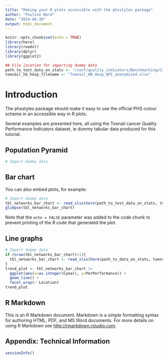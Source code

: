 ```yaml
---
title: "Making your R plots accessible with the phsstyles package"
author: "Pauline Ward"
date: "2024-04-30"
output: html_document
---
```


```r
knitr::opts_chunk$set(echo = TRUE) 
library(here) 
library(readxl)
library(dplyr)
library(ggplot2)

## File location for importing dummy data
path_to_test_data_on_stats <- "/conf/quality_indicators/Benchmarking/Cancer QPIs/Data/new_process/testing/test_data/" 
toenail_hb_hosp_filename <- "Toenail_HB_Hosp_QPI_anonymised.xlsx"

```

# Introduction

The phsstyles package should make it easy to use the official PHS colour scheme
in an accessible way in R plots. 

Several examples are presented here, all using the 
Toenail cancer Quality Performance Indicators dataset, 
ie dummy tabular data produced for this tutorial. 

## Population Pyramid


```r
# Import dummy data


```

## Bar chart

You can also embed plots, for example:

```r
# Import dummy data
tbl_networks_bar_chart <- read_xlsx(here(path_to_test_data_on_stats, toenail_hb_hosp_filename), sheet = "QPI_performance")
glimpse(tbl_networks_bar_chart) 

```

Note that the `echo = FALSE` parameter was added to the code chunk to prevent printing of the R code that generated the plot. 

## Line graphs

```r
# Import dummy data
if (nrow(tbl_networks_bar_chart)<1){
  tbl_networks_bar_chart <- read_xlsx(here(path_to_data_on_stats, toenail_hb_hosp_filename), sheet = QPI_performance)
}
trend_plot <- tbl_networks_bar_chart |> 
  ggplot(aes(x=as.integer(Cyear), y=PerPerformance)) +
  geom_line() +
  facet_wrap(~ Location)
trend_plot
```

## R Markdown

This is an R Markdown document. Markdown is a simple formatting syntax for authoring HTML, PDF, and MS Word documents. For more details on using R Markdown see <http://rmarkdown.rstudio.com>.

## Appendix: Technical Information 
```r
sessionInfo()
``` 
